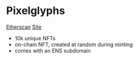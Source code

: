 = Pixelglyphs =

[[https://etherscan.io/address/0xf38d6bf300d52ba7880b43cddb3f94ee3c6c4ea6|Etherscan]]
[[https://www.pixelglyphs.io/|Site]]

* 10k unique NFTs
* on-chain NFT, created at random during minting
* comes with an ENS subdomain

{{{class="solidity"
contract PixelGlyphs is ERC721Enumerable, Ownable {
  using ECDSA for bytes32;

  uint256 spriteSize = 10;
  uint256 globalId = 0;
  address SIGNER;
  uint256 public PRICE_PER_MINT = 0.009 ether;
  uint256 public PRICE_PER_NAME = 0.0025 ether;
  string BASE_URI;
  uint256 public namingBlockStart;
  uint256 public namingBlockEnd;
  mapping(uint256 => string) public names;

  constructor(address signer, string memory baseUri)
    ERC721("PixelGlyphs", "PxG")
  {
    SIGNER = signer;
    BASE_URI = baseUri;
  }

  event Created(
    uint256 indexed tokenId,
    uint256[5][10] glyph,
    uint256[3][3] colors
  );

  event Named(uint256 indexed tokenId, string name);

  function nameGlyph(uint256 tokenId, string memory name) public payable {
    require(msg.value == PRICE_PER_NAME);
    require(ownerOf(tokenId) == msg.sender);
    require(block.number >= namingBlockStart && block.number <= namingBlockEnd);
    names[tokenId] = name;
    emit Named(tokenId, name);
  }

  // This will begin The Great Naming Ceremony
  function setNamingBlock(uint256 blockNumber) public onlyOwner {
    require(namingBlockStart == 0, "PxG: Naming ceremony has already begun");
    namingBlockStart = blockNumber;
    // The Great Naming Ceremony will last approximately 5 days
    namingBlockEnd = blockNumber + (6357 * 3);
  }

  function _mintInternal(
    uint256[] memory seed,
    uint256[] memory cSeed,
    bytes32 uuid,
    uint256 timestamp,
    bytes memory sig,
    address to
  ) internal {
    bytes32 hash = keccak256(abi.encodePacked(seed, cSeed, timestamp, uuid));
    require(
      hash.toEthSignedMessageHash().recover(sig) == SIGNER,
      "PxG: Invalid signature"
    );
    require(globalId < 10000, "PxG: All glyphs minted");
    uint256[5][10] memory matrix;
    for (uint256 i = 0; i < spriteSize; i++) {
      uint256[5] memory row;
      matrix[i] = row;
      if (i == 0 || i == spriteSize - 1) continue;
      row[0] = 0;

      for (uint256 j = 1; j < row.length; j++) {
        row[j] = seed[i * row.length + j] % 2;
      }
    }

    for (uint256 index = 0; index < 2; index++) {
      matrix = step(matrix);
    }

    uint256[3][3] memory colors;

    for (uint256 i = 0; i < colors.length; i++) {
      for (uint256 j = 0; j < colors[i].length; j++) {
        colors[i][j] = cSeed[i * 3 + j] % 255;
      }
    }

    _safeMint(to, ++globalId);

    emit Created(globalId, matrix, colors);
  }

  function mintTo(
    uint256[] memory seed,
    uint256[] memory cSeed,
    bytes32 uuid,
    uint256 timestamp,
    bytes memory sig,
    address to
  ) public onlyOwner {
    _mintInternal(seed, cSeed, uuid, timestamp, sig, to);
  }

  function setBaseUri(string memory baseUri) public onlyOwner {
    BASE_URI = baseUri;
  }

  function _baseURI() internal view virtual override returns (string memory) {
    return BASE_URI;
  }

  function mint(
    uint256[][] memory seeds,
    uint256[][] memory cSeeds,
    bytes32[] memory uuids,
    uint256 timestamp,
    bytes[] memory sigs
  ) public payable {
    require(seeds.length == cSeeds.length, "PxG: Arrays do not match");
    require(uuids.length == seeds.length, "PxG: Arrays do not match");
    require(sigs.length == seeds.length, "PxG: Arrays do not match");
    require(msg.value == PRICE_PER_MINT * seeds.length, "PxG: Incorrect value");
    require(block.timestamp <= timestamp + 6 hours);
    for (uint256 i = 0; i < seeds.length; i++) {
      _mintInternal(
        seeds[i],
        cSeeds[i],
        uuids[i],
        timestamp,
        sigs[i],
        msg.sender
      );
    }
  }

  mapping(address => uint256) public equipped;

  event Equip(address indexed owner, uint256 tokenId);

  function equip(uint256 tokenId) public {
    require(ownerOf(tokenId) == msg.sender, "PxG: Must be owner to equip");
    equipped[msg.sender] = tokenId;
    emit Equip(msg.sender, tokenId);
  }

  function _beforeTokenTransfer(
    address from,
    address to,
    uint256 tokenId
  ) internal override {
    super._beforeTokenTransfer(from, to, tokenId);
    if (equipped[from] == tokenId) {
      delete equipped[from];
      emit Equip(msg.sender, 0);
    }
  }

  function countNeighbors(
    uint256[5][10] memory matrix,
    uint256 x,
    uint256 y
  ) internal pure returns (uint256) {
    uint256 count = 0;
    // check left
    if (matrix[y][x - 1] > 0) {
      count++;
    }
    // check right
    if (x < matrix[y].length - 1 && matrix[y][x + 1] > 0) {
      count++;
    }
    // check top
    if (y > 0 && matrix[y - 1][x] > 0) {
      count++;
    }
    // check bottom
    if (y < matrix.length - 1 && matrix[y + 1][x] > 0) {
      count++;
    }
    return count;
  }

  function step(uint256[5][10] memory prev)
    internal
    pure
    returns (uint256[5][10] memory)
  {
    uint256[5][10] memory next;
    uint256 size = prev.length;

    for (uint256 y = 0; y < size; y++) {
      uint256[5] memory row;
      next[y] = row;
      if (y == 0 || y == size - 1) continue;
      row[0] = 0;

      for (uint256 x = 1; x < row.length; x++) {
        uint256 n = countNeighbors(prev, x, y);
        row[x] = prev[y][x] == 0 ? (n <= 1 ? 1 : 0) : n == 2 || n == 3 ? 1 : 0;
      }
    }
    return next;
  }

  function withdraw(address sendTo) public onlyOwner {
    uint256 balance = address(this).balance;
    payable(sendTo).transfer(balance);
  }

  function updateSigner(address signer) public onlyOwner {
    SIGNER = signer;
  }

  function updatePricePerMint(uint256 price) public onlyOwner {
    PRICE_PER_MINT = price;
  }

  function setGenerationString(bytes calldata str) public onlyOwner {}
}
}}}
